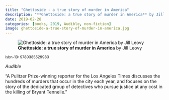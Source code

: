 ```yaml
---
title: "Ghettoside - a true story of murder in America"
description: "**Ghettoside: a true story of murder in America** by Jill Leovy"
date: 2019-02-28
categories: [books, 2019, Audible, non-fiction]
image: ghettoside-a-true-story-of-murder-in-america.jpg
---
```

![**Ghettoside: a true story of murder in America** by Jill Leovy](ghettoside-a-true-story-of-murder-in-america.jpg){fig-align="left"}

<sup>isbn-13: 9780385529983</sup>

*Audible*

"A Pulitzer Prize-winning reporter for the Los Angeles Times discusses the
hundreds of murders that occur in the city each year, and focuses on the
story of the dedicated group of detectives who pursue justice at any cost
in the killing of Bryant Tennelle."